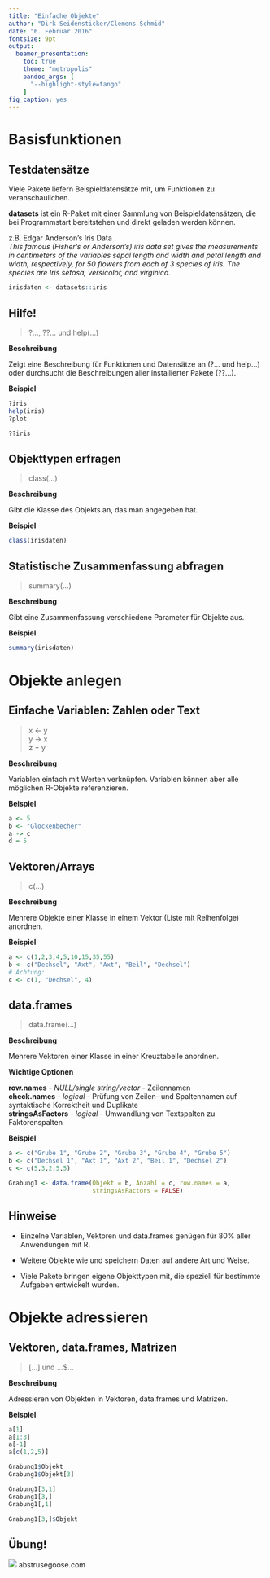 ```yaml
---
title: "Einfache Objekte"
author: "Dirk Seidensticker/Clemens Schmid"
date: "6. Februar 2016"
fontsize: 9pt
output:
  beamer_presentation:
    toc: true
    theme: "metropolis"
    pandoc_args: [
      "--highlight-style=tango"
    ]
fig_caption: yes
---
```


# Basisfunktionen

## Testdatensätze

Viele Pakete liefern Beispieldatensätze mit, um Funktionen zu veranschaulichen.  

**datasets** ist ein R-Paket mit einer Sammlung von Beispieldatensätzen, die bei Programmstart bereitstehen und direkt geladen werden können. 

z.B. Edgar Anderson's Iris Data \underline{iris}.  
*This famous (Fisher's or Anderson's) iris data set gives the measurements in centimeters of the variables sepal length and width and petal length and width, respectively, for 50 flowers from each of 3 species of iris. The species are Iris setosa, versicolor, and virginica.*


```r
irisdaten <- datasets::iris
```



## Hilfe!

> ?..., ??... und help(...)

**Beschreibung**

Zeigt eine Beschreibung für Funktionen und Datensätze an (?... und help...) oder durchsucht die Beschreibungen aller installierter Pakete (??...).

**Beispiel**

```r
?iris
help(iris)
?plot

??iris
```



## Objekttypen erfragen

> class(...)

**Beschreibung**

Gibt die Klasse des Objekts an, das man angegeben hat.

**Beispiel**

```r
class(irisdaten)
```



## Statistische Zusammenfassung abfragen

> summary(...)

**Beschreibung**

Gibt eine Zusammenfassung verschiedene Parameter für Objekte aus.

**Beispiel**

```r
summary(irisdaten)
```



# Objekte anlegen

## Einfache Variablen: Zahlen oder Text

> x <- y  
> y -> x  
> z = y

**Beschreibung**

Variablen einfach mit Werten verknüpfen. Variablen können aber alle möglichen R-Objekte referenzieren. 

**Beispiel**

```r
a <- 5
b <- "Glockenbecher"
a -> c
d = 5 
```



## Vektoren/Arrays

> c(...)

**Beschreibung**

Mehrere Objekte einer Klasse in einem Vektor (Liste mit Reihenfolge) anordnen.

**Beispiel**

```r
a <- c(1,2,3,4,5,10,15,35,55)
b <- c("Dechsel", "Axt", "Axt", "Beil", "Dechsel")
# Achtung: 
c <- c(1, "Dechsel", 4)
```



## data.frames

> data.frame(...)

**Beschreibung**

Mehrere Vektoren einer Klasse in einer Kreuztabelle anordnen.

**Wichtige Optionen**  

**row.names** - *NULL/single string/vector* - Zeilennamen  
**check.names** - *logical* - Prüfung von Zeilen- und Spaltennamen auf syntaktische Korrektheit und Duplikate  
**stringsAsFactors** - *logical* - Umwandlung von Textspalten zu Faktorenspalten

**Beispiel**

```r
a <- c("Grube 1", "Grube 2", "Grube 3", "Grube 4", "Grube 5")
b <- c("Dechsel 1", "Axt 1", "Axt 2", "Beil 1", "Dechsel 2")
c <- c(5,3,2,5,5)

Grabung1 <- data.frame(Objekt = b, Anzahl = c, row.names = a, 
                       stringsAsFactors = FALSE)
```



## Hinweise

- Einzelne Variablen, Vektoren und data.frames genügen für 80% aller Anwendungen mit R. 

- Weitere Objekte wie **\underline{Matrizen}** und **\underline{Listen}** speichern Daten auf andere Art und Weise.    

- Viele Pakete bringen eigene Objekttypen mit, die speziell für bestimmte Aufgaben entwickelt wurden. 



# Objekte adressieren 

## Vektoren, data.frames, Matrizen 

> [...] und ...$...

**Beschreibung**

Adressieren von Objekten in Vektoren, data.frames und Matrizen.

**Beispiel**

```r
a[1]
a[1:3]
a[-1]
a[c(1,2,5)]

Grabung1$Objekt
Grabung1$Objekt[3]

Grabung1[3,1]
Grabung1[3,]
Grabung1[,1]

Grabung1[3,]$Objekt
```


## Übung!

![](http://abstrusegoose.com/strips/saint_curious_george.png)
abstrusegoose.com
